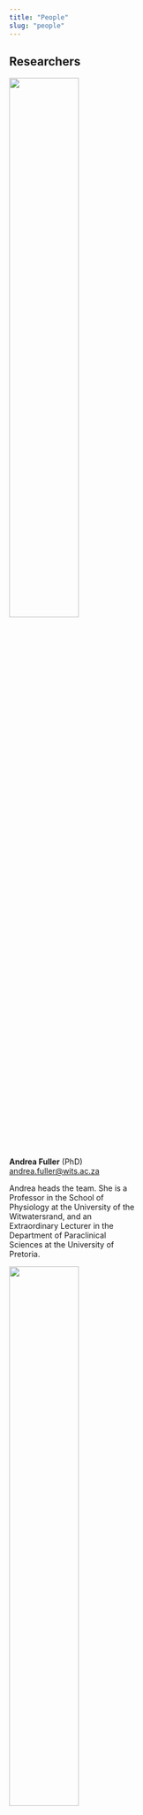 ```yaml
---
title: "People"
slug: "people"
---
```


## Researchers
<!-- start staff flex container -->
<div class="flex-container"> 

<!-- Andrea Fuller -->
<div class="card flex-item">
<img src="../img/people/01-andrea-fuller.jpg" class="img-circle" style="width:50%;">
<div class="container">
<b>Andrea Fuller</b> (PhD) 
<br><a href="mailto:andrea.fuller@wits.ac.za">andrea.fuller@wits.ac.za</a> 
<p style="max-width:230px;text-align:left">Andrea heads the team. She is a Professor in the School of Physiology at the University of the Witwatersrand, and an Extraordinary Lecturer in the Department of Paraclinical Sciences at the University of Pretoria.</p>
</div>
</div>
<!-- Leith Meyer -->
<div class="card flex-item">
<img src="../img/people/03-leith-meyer.jpg" class="img-circle" style="width:50%;">
<div class="container">
<b>Leith Meyer</b> (BVSc, PhD) 
<br><a href="mailto:leith.meyer@up.ac.za">leith.meyerm@up.ac.za</a> 
<p style="max-width:230px;text-align:left">Leith is a Professor in the Department of Paraclinical Sciences at the University of Pretoria, and an Honorary Senior Research Fellow in the School of Physiology at the University of the Witwatersrand.</p>
</div>
</div>
<!-- Shane Maloney  -->
<div class="card flex-item">
<img src="../img/people/04-shane-maloney.jpg" class="img-circle" style="width:50%;">
<div class="container">
<b>Shane Maloney</b> (PhD) 
<br><a href="mailto:shane.maloney@uwa.edu.au">shane.maloney@uwa.edu.au</a> 
<p style="max-width:230px;text-align:left">Shane is a Professor of Physiology in the School of Human Sciences at the University of Western Australia, Australia, and an Honorary Professorial Research Fellow in the School of Physiology at the University of the Witwatersrand.</p>
</div>
</div>
<!-- Ned Snelling -->
<div class="card flex-item">
<img src="../img/people/07-edward-snelling.jpg" class="img-circle" style="width:50%;">
<div class="container">
<b>Edward Snelling</b> (PhD) 
<br><a href="mailto:edward.snelling@up.ac.za">edward.snelling@up.ac.za</a> 
<p style="max-width:230px;text-align:left">Edward (Ned) is an Associate Professor in the Department of Anatomy and Physiology in the Faculty of Veterinary Science at the University of Pretoria, South Africa, and an Honorary Research Fellow in the School of Physiology at the University of the Witwatersrand.</p>
</div>
</div>
<!-- Anna Haw -->
<div class="card flex-item">
<img src="../img/people/02-anna-haw.jpg" class="img-circle" style="width:50%;">
<div class="container">
<b>Anna Haw</b>
<br><a href="mailto:annahaw@gmail.com">annahaw@gmail.com</a> 
<p style="max-width:230px;text-align:left">Anna is a Programme Manager at Conservation International, and an Honorary Research Fellow in the School of Physiology at the University of the Witwatersrand</p>
</div>
</div>
<!-- Duncan Mitchell  -->
<div class="card flex-item">
<img src="../img/people/06-duncan-mitchell.jpg" class="img-circle" style="width:50%;">
<div class="container">
<b>Duncan Mitchell</b> (PhD, DSc) 
<br><a href="mailto:duncan.mitchell@wits.ac.za">duncan.mitchell@wits.ac.za</a> 
<p style="max-width:230px;text-align:left">Duncan is Emeritus Professor and Honorary Professorial Research Fellow in the School of Physiology at the University of the Witwatersrand, and an Adjunct Professor in the School of Human Sciences at the University of Western Australia.</p>
</div>
</div>
<!-- Vinicius Fonseca  -->
<div class="card flex-item">
<img src="../img/people/09-vinicius-fonseca.jpg" class="img-circle" style="width:50%;">
<div class="container">
<b>Vinicius Fonseca</b> (PhD) 
<br><a href="mailto:vinicius_fonseca86@hotmail.com">vinicius_fonseca86@hotmail.com</a> 
<p style="max-width:230px;text-align:left">Vini is a Visiting Professor at Paraiba Universidade Federal, and an Honorary Senior Research Fellow in the School of Physiology at the University of the Witwatersrand</p>
</div>
</div>
<!-- Richard McFarland  -->
<div class="card flex-item">
<img src="../img/people/05-richard-mcfarland.jpg" class="img-circle" style="width:50%;">
<div class="container">
<b>Richard McFarland</b> (PhD) 
<br><a href="mailto:richard.mcfarland@wisc.edu">richard.mcfarland@wisc.edu</a> 
<p style="max-width:230px;text-align:left">Richard is a Senior Lecturer at Nottingham Trent University, UK, and an Honorary Senior Research Fellow in the School of Physiology at the University of the Witwatersrand.</p>
</div>
</div>
<!-- Benjamin Rey  -->
<div class="card flex-item">
<img src="../img/people/08-benjamin-rey.jpg" class="img-circle" style="width:50%;">
<div class="container">
<b>Benjamin Rey</b> (PhD) 
<br><a href="mailto:benjamin.rey@univ-lyon1.fr">benjamin.rey@univ-lyon1.fr</a> 
<p style="max-width:230px;text-align:left">Benjamin is a Research Assistant at the Biometry and Evolutionary Biology Laboratory at the University of Lyon, in France, and an Honorary Research Fellow in the School of Physiology at the University of the Witwatersrand.</p>
</div>
</div>
<!-- Wendy Panaino -->
<div class="card flex-item">
<img src="../img/people/10-wendy-panaino.jpg" class="img-circle" style="width:50%;">
<div class="container">
<b>Wendy Panaino</b> (PhD) 
<br><a href="mailto:wpanaino@gmail.com">wpanaino@gmail.com</a> 
<p style="max-width:230px;text-align:left">Wendy is a Research Consultant at Tswalu, and Honorary Research Fellow in the School of Physiology at the University of the Witwatersrand.</p>
</div>
</div>
</div>
<!-- end staff flex container -->

## Postdoctoral fellows
<!-- start postdoc flex container -->
<div class="flex-container"> 

<!-- Keafon Jumbam  -->
<div class="card flex-item">
<img src="../img/people/keafon-jumbam.jpg" class="img-circle" style="width:50%;">
<div class="container">
<b>Keafon Jumbam</b> (PhD) 
<br><a href="mailto:keafon.jumbam@wits.ac.za">keafon.jumbam@wits.ac.za</a> 
<p style="max-width:230px;text-align:left">Keafon is originally from Cameroon, but has spent many years studying in South Africa. Her research interests range from the thermal tolerances of insects to the diet of bat-eared foxes. For her postdoctoral fellowship she will investigate how wild dogs are responding to climate change, working in collaboration with a big international team.</p>
</div>
</div>
<!-- Tanja van de Ven  -->
<div class="card flex-item">
<img src="../img/people/tanja-vandeven.jpg" class="img-circle" style="width:50%;">
<div class="container">
<b>Tanja van de Ven</b> (PhD) 
<br><a href="mailto:tanja.vandeven@wits.ac.za">tanja.vandeven@wits.ac.za</a> 
<p style="max-width:230px;text-align:left">Tanja studied the responses of birds to heat during her PhD at the University of Cape Town, under the supervision of Susie Cunningham and Andrew McKechnie. Having lived in the Kalahari for much of that time, she extends her interests now to understand how mammals in hot, arid environments will cope with climate change.</p>
</div>
</div>

</div>
<!-- end postdoc flex container -->

## Technical staff
<!-- start tech staff flex container -->
<div class="flex-container"> 

<!-- Tapiwa Chinaka -->
<div class="card flex-item">
<img src="../img/people/tapiwa-chinaka.jpg" class="img-circle" style="width:50%;">
<div class="container">
<b>Tapiwa Chinaka</b> 
<br><a href="mailto:tapiwa.chinaka@wits.ac.za">tapiwa.chinaka@wits.ac.za</a> 
<p style="max-width:230px;text-align:left">Tapiwa is a senior technician in the group.</p>
</div>
</div>
<!-- Zipho Zwane  -->
<div class="card flex-item">
<img src="../img/people/zipho-zwane.jpg" class="img-circle" style="width:50%;">
<div class="container">
<b>Zipho Zwane</b>
<br><a href="mailto:zipho.zwane@wits.ac.za">zipho.zwane@wits.ac.za</a> 
<p style="max-width:230px;text-align:left">Zipho is a technician in the group.</p>
</div>
</div>

</div>
<!-- end tech staff flex container -->

## Postgraduate students
<!-- start postgrad flex container -->
<div class="flex-container"> 

<!-- Jessica Briner -->
<div class="card flex-item">
<img src="../img/people/jessica-briner.jpg" class="img-circle" style="width:50%;">
<div class="container">
<b>Jessica Briner</b>
<br><a href="mailto:jessbriner@gmail.com">jessbriner@gmail.com</a> 
<p style="max-width:230px;text-align:left"><span style="color:red;">PhD candidate</span>: The effect of environmental change on core body temperature patterns in a free-living arid-zone bird, the white-browed sparrow-weaver.
</p>
</div>
</div>
<!-- Ashleigh Donaldson -->
<div class="card flex-item">
<img src="../img/people/ashleigh-donaldson.jpg" class="img-circle" style="width:50%;">
<div class="container">
<b>Ashleigh Donaldson</b>
<br><a href="mailto:acdonaldson@gmail.com">acdonaldson@gmail.com</a> 
<p style="max-width:230px;text-align:left"><span style="color:red;">PhD candidate</span>: Immobilization of free-living lions. 
</p>
</div>
</div>
<!-- Walter Jubber -->
<div class="card flex-item">
<img src="../img/people/walter-jubber.jpg" class="img-circle" style="width:50%;">
<div class="container">
<b>Walter Jubber</b>
<br><a href="mailto:wrjubber@gmail.com">wrjubber@gmail.com</a> 
<p style="max-width:230px;text-align:left"><span style="color:red;">MSc candidate</span>: The dietary ecology of meerkats in different age classes.</p>
</div>
</div>
<!-- Valery Phakoago  -->
<div class="card flex-item">
<img src="../img/people/valery-phakoago.jpg" class="img-circle" style="width:50%;">
<div class="container">
<b>Valery Phakoago</b>
<br><a href="mailto:valery.phakoago@gmail.com">valery.phakoago@gmail.com</a> 
<p style="max-width:230px;text-align:left"><span style="color:red;">PhD candidate</span>: Physiological performance and space use of dispersing juvenile ground pangolins.</p>
</div>
</div>
<!-- Chanel Rampartab -->
<div class="card flex-item">
<img src="../img/people/chanel-rampartab.jpg" class="img-circle" style="width:50%;">
<div class="container">
<b>Chanel Rampartab</b>
<br><a href="mailto:chanel.rampartab@gmail.com">chanel.rampartab@gmail.com</a> 
<p style="max-width:230px;text-align:left"><span style="color:red;">PhD candidate</span>: Impacts of climate change on small diurnal mammals in the Kalahari drylands.</p>
</div>
</div>
<!-- Daniel Rossouw -->
<div class="card flex-item">
<img src="../img/people/blank.jpg" class="img-circle" style="width:50%;">
<div class="container">
<b>Daniel Rossouw</b>
<br><a href="mailto:danielrossouw2000@gmail.com">danielrossouw2000@gmail.com</a> 
<p style="max-width:230px;text-align:left"><span style="color:red;">MSc candidate</span>: Ecological role of Temminck’s pangolins in the Kalahari.</p>
</div>
</div>
<!-- Grace Warner  -->
<div class="card flex-item">
<img src="../img/people/grace-warner.jpg" class="img-circle" style="width:50%;">
<div class="container">
<b>Grace Warner</b>
<br><a href="mailto:2525563@students.ac.za">2525563@students.ac.za</a> 
<p style="max-width:230px;text-align:left"><span style="color:red;">MSc candidate</span>: Characterizing microclimates as potential thermal buffers for reptiles, birds, and mammals in an arid-zone environment.</p>
</div>
</div>
<!-- end postgrad flex container -->
</div>

## Recent alumni
<!-- start alumni flex container -->
<div class="flex-container"> 

<!-- Peter Buss -->
<div class="card flex-item">
<img src="../img/people/peter-buss.jpg" class="img-circle" style="width:50%;">
<div class="container">
<b>Peter Buss</b>
<br><span style="color:red;">PhD</span> (2017)
</div>
</div>
<!-- Melinda Boyers  -->
<div class="card flex-item">
<img src="../img/people/melinda-boyers.jpg" class="img-circle" style="width:50%;">
<div class="container">
<b>Melinda Boyers</b> 
<br><span style="color:red;">PhD</span> (2018)
</div>
</div>
<!-- Shaun D’Araujo -->
<div class="card flex-item">
<img src="../img/people/shaun-daraujo.jpg" class="img-circle" style="width:50%;">
<div class="container">
<b>Shaun D’Araujo</b>
<br><span style="color:red;">MSc</span> (2016)</p>
</div>
</div>
<!-- Stephanie de Lange -->
<div class="card flex-item">
<img src="../img/people/stephanie-delange.jpg" class="img-circle" style="width:50%;">
<div class="container">
<b>Stephanie de Lange</b>
<br><span style="color:red;">MSc</span> (2016)
</p>
</div>
</div>
<!-- Hilary Lease -->
<div class="card flex-item">
<img src="../img/people/hilary-lease.jpg" class="img-circle" style="width:50%;">
<div class="container">
<b>Hilary Lease</b>
<br><span style="color:red;">Postdoctoral fellow</span> (2014)
</div>
</div>
<!-- Michael Mole -->
<div class="card flex-item">
<img src="../img/people/michael-mole.jpg" class="img-circle" style="width:50%;">
<div class="container">
<b>Michael Mole</b>
<br><span style="color:red;">MSc</span> (2016)
</div>
</div>
<!-- Tilly Molete -->
<div class="card flex-item">
<img src="../img/people/tilly-molete.jpg" class="img-circle" style="width:50%;">
<div class="container">
<b>Tilly Molete</b>
<p style="max-width:230px;text-align:left"><span style="color:red;">MSc</span> (2021)</p>
</div>
</div>
<!-- Davison Moyo -->
<div class="card flex-item">
<img src="../img/people/davison-moyo.jpg" class="img-circle" style="width:50%;">
<div class="container">
<b>Davison Moyo</b>
<p style="max-width:230px;text-align:left"><span style="color:red;">PhD</span> (2017)
</div>
</div>
<!-- Ian Murray -->
<div class="card flex-item">
<img src="../img/people/ian-murray.jpg" class="img-circle" style="width:50%;">
<div class="container">
<b>Ian Murray</b>
<br><span style="color:red;">Postdoctoral fellow</span> (2015)
</div>
</div>
<!-- Wendy Panaino  -->
<div class="card flex-item">
<img src="../img/people/10-wendy-panaino.jpg" class="img-circle" style="width:50%;">
<div class="container">
<b>Wendy Panaino</b> 
<p style="max-width:230px;text-align:left"><span style="color:red;">PhD</span> (2021)</p>
</div>
</div>
<!-- Carmen Roberts  -->
<div class="card flex-item">
<img src="../img/people/carmen-roberts.jpg" class="img-circle" style="width:50%;">
<div class="container">
<b>Carmen Roberts</b> 
<p style="max-width:230px;text-align:left"><span style="color:red;">MSc</span> (2019)
</div>
</div>
<!-- Maartin Strauss -->
<div class="card flex-item">
<img src="../img/people/maartin-strauss.jpg" class="img-circle" style="width:50%;">
<div class="container">
<b>Maartin Strauss</b>
<br><span style="color:red;">PhD</span> (2017)
</div>
</div>
<!-- Nora Weyer  -->
<div class="card flex-item">
<img src="../img/people/nora-weyer.jpg" class="img-circle" style="width:50%;">
<div class="container">
<b>Nora Weyer</b> 
<br><span style="color:red;">PhD</span> (2018)
</div>
</div>
<!-- Gareth Zeiler -->
<div class="card flex-item">
<img src="../img/people/gareth-zeiler.jpg" class="img-circle" style="width:50%;">
<div class="container">
<b>Gareth Zeiler</b> 
<br><span style="color:red;">PhD</span> (2020)
</div>
</div>

<!-- end alumni flex container -->
</div>


